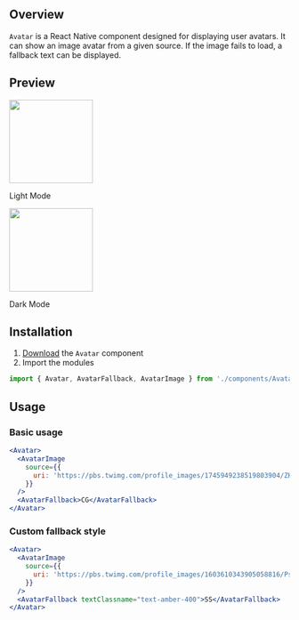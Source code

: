 ## Overview

`Avatar` is a React Native component designed for displaying user avatars. It can show an image avatar
from a given source. If the image fails to load, a fallback text can be displayed.

## Preview

<div style={{ display: 'flex', justifyContent: 'center' }}>
  <div style={{ marginRight: '40px' }}>
    <img
      src="https://raw.githubusercontent.com/Mobilecn-UI/nativecn-ui/main/assets/examples/components/avatar-light.png"
      width="150px"
    />
    <p>Light Mode</p>
  </div>
  <div>
    <img
      src="https://raw.githubusercontent.com/Mobilecn-UI/nativecn-ui/main/assets/examples/components/avatar-dark.png"
      width="150px"
    />
    <p>Dark Mode</p>
  </div>
</div>

## Installation

1. [Download](https://github.com/Mobilecn-UI/nativecn-ui/blob/main/components/Avatar.tsx) the `Avatar` component
2. Import the modules

```jsx
import { Avatar, AvatarFallback, AvatarImage } from './components/Avatar';
```

## Usage

### Basic usage

```jsx
<Avatar>
  <AvatarImage
    source={{
      uri: 'https://pbs.twimg.com/profile_images/1745949238519803904/ZHwM5B07_400x400.jpg',
    }}
  />
  <AvatarFallback>CG</AvatarFallback>
</Avatar>
```

### Custom fallback style

```jsx
<Avatar>
  <AvatarImage
    source={{
      uri: 'https://pbs.twimg.com/profile_images/1603610343905058816/PsPEWMOJ_400x400.jpgx',
    }}
  />
  <AvatarFallback textClassname="text-amber-400">SS</AvatarFallback>
</Avatar>
```
